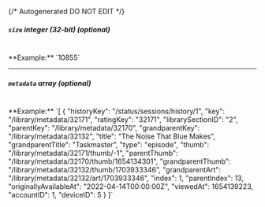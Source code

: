 {/* Autogenerated DO NOT EDIT  */}
##### `size` _integer (32-bit) (optional)_
<br/>
**Example:** `10855`

---
##### `metadata` _array (optional)_
<br/>
**Example:** `[
{
"historyKey": "/status/sessions/history/1",
"key": "/library/metadata/32171",
"ratingKey": "32171",
"librarySectionID": "2",
"parentKey": "/library/metadata/32170",
"grandparentKey": "/library/metadata/32132",
"title": "The Noise That Blue Makes",
"grandparentTitle": "Taskmaster",
"type": "episode",
"thumb": "/library/metadata/32171/thumb/-1",
"parentThumb": "/library/metadata/32170/thumb/1654134301",
"grandparentThumb": "/library/metadata/32132/thumb/1703933346",
"grandparentArt": "/library/metadata/32132/art/1703933346",
"index": 1,
"parentIndex": 13,
"originallyAvailableAt": "2022-04-14T00:00:00Z",
"viewedAt": 1654139223,
"accountID": 1,
"deviceID": 5
}
]`


